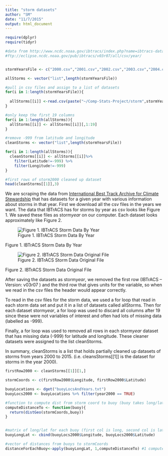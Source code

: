 ```yaml
---
title: "storm datasets"
author: "SM"
date: "11/7/2015"
output: html_document
---
```


```r

require(dplyr)
require(tidyr)
```


```r
#data from http://www.ncdc.noaa.gov/ibtracs/index.php?name=ibtracs-data
#ftp://eclipse.ncdc.noaa.gov/pub/ibtracs/v03r07/all/csv/year/


stormYearsFile <- c("2000.csv","2001.csv","2002.csv","2003.csv","2004.csv","2005.csv","2006.csv","2007.csv","2008.csv","2009.csv","2010.csv","2011.csv","2012.csv","2013.csv","2014.csv", "2015.csv")

allStorms <- vector("list",length(stormYearsFile)) 

#pull in csv files and assign to a list of datasets
for(i in 1:length(stormYearsFile)){
  
  allStorms[[i]] <-read.csv(paste("~/Comp-Stats-Project/storm",stormYearsFile[i], sep=""))
}

#only keep the first 19 columns
for(i in 1:length(allStorms)){
  allStorms[[i]] <- allStorms[[i]][,1:19]
}

#remove -999 from latitude and longitude
cleanStorms <- vector("list",length(stormYearsFile))

for(i in 1:length(allStorms)){
  cleanStorms[[i]] <- allStorms[[i]]%>% 
    filter(Latitude!=-999) %>% 
    filter(Longitude!=-999)
}

#first rows of storm2000 cleaned up dataset
head(cleanStorms[[1]],3)

```


We are scraping the data from [International Best Track Archive for Climate Stewardship](http://www.ncdc.noaa.gov/ibtracs/index.php?name=ibtracs-data) that has datasets for a given year with various information about storms in that year.  First we download all the csv files in the years we want.  The data that IBTrACS has for storms by year as csv looks like Figure 1.  We saved these files as storm*year* on our computer.  Each dataset looks approximately like Figure 2.  


![ Figure 1. IBTrACS Storm Data By Year](storm1.PNG)  

Figure 1. IBTrACS Storm Data By Year  


![ Figure 2. IBTrACS Storm Data Original File](storm2.PNG)  

Figure 2. IBTrACS Storm Data Original File  


After saving the datasets as storm*year*, we removed the first row (IBTrACS -- Version: v03r07 ) and the third row that gives units for the variable, so when we read in the csv files the header would appear correctly.


To read in the csv files for the storm data, we used a for loop that read in each storm data set and put it in a list of datasets called allStorms.  Then for each dataset storm*year*, a for loop was used to discard all columns after 19 since these were not variables of interest and often had lots of missing data (labelled as -999).  

Finally, a for loop was used to removed all rows in each storm*year* dataset that has missing data (-999) for latitude and longitude.  These cleaner datasets were assigned to the list cleanStorms.

In summary, cleanStorms is a list that holds partially cleaned up datasets of storms from years 2000 to 2015.  (i.e. cleansStorms[[1]] is the dataset for storms in the year 2000).  


```r

firstRow2000 <- cleanStorms[[1]][1,]

stormCoords <- c(firstRow2000$Longitude, firstRow2000$Latitude)

buoyLocations <- dget("buoyLocsAndYears.txt")
buoyLocs2000 <- buoyLocations %>% filter(year2000 == TRUE)

#function to compute dist from storm coord to buoy (buoy takes long/lat of buoy)
computeDistanceTo <- function(buoy){
  return(distGeo(stormCoords,buoy))
}


#matrix of long/lat for each buoy (first col is long, second col is lat)
buoyLongLat <- cbind(buoyLocs2000$Longitude, buoyLocs2000$Latitude)

#vector of distances from buoys to stormCoords
distanceForEachBuoy<-apply(buoyLongLat, 1,computeDistanceTo) #1 computes by row






```

